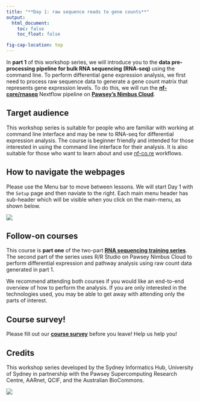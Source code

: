 ```yaml
---
title: "**Day 1: raw sequence reads to gene counts**"
output:
  html_document:
    toc: false
    toc_float: false

fig-cap-location: top
---
```


In **part 1** of this workshop series, we will introduce you to the **data pre-processing pipeline for bulk RNA sequencing (RNA-seq)** using the command line. To perform differential gene expression analysis, we first need to process raw sequence data to generate a gene count matrix that represents gene expression levels. To do this, we will run the **[nf-core/rnaseq](https://nf-co.re/rnaseq/3.8.1)** Nextflow pipeline on **[Pawsey's Nimbus Cloud](https://support.pawsey.org.au/documentation/display/US/Cloud+Documentation)**. 

## **Target audience**{.unlisted}

This workshop series is suitable for people who are familiar with working at command line interface and may be new to RNA-seq for differential expression analysis. The course is beginner friendly and intended for those interested in using the command line interface for their analysis. It is also suitable for those who want to learn about and use [nf-co.re](https://nf-co.re/) workflows. 

## **How to navigate the webpages**{.unlisted}

Please use the Menu bar to move between lessons. We will start Day 1 with the `Setup` page and then naviate to the right. Each main menu header has sub-header which will be visible when you click on the main-menu, as shown below.

![](/fig/MenuBar_Day1.png)

## **Follow-on courses**{.unlisted}

This course is __part one__ of the two-part __[RNA sequencing training series](https://sydney-informatics-hub.github.io/training.RNAseq.series/)__. The second part of the series uses R/R Studio on Pawsey Nimbus Cloud to perform differential expression and pathway analysis using raw count data generated in part 1.

We recommend attending both courses if you would like an end-to-end overview of how to perform the analysis. If you are only interested in the technologies used, you may be able to get away with attending only the parts of interest. 

## **Course survey!** {.unlisted}

Please fill out our **[course survey](https://www.surveymonkey.com/r/rnaseq2022)** before you leave! Help us help you!

## **Credits**{.unlisted}

This workshop series developed by the Sydney Informatics Hub, University of Sydney in partnership with the Pawsey Supercomputing Research Centre, AARnet, QCIF, and the Australian BioCommons. 

![](/fig/partners.png)
